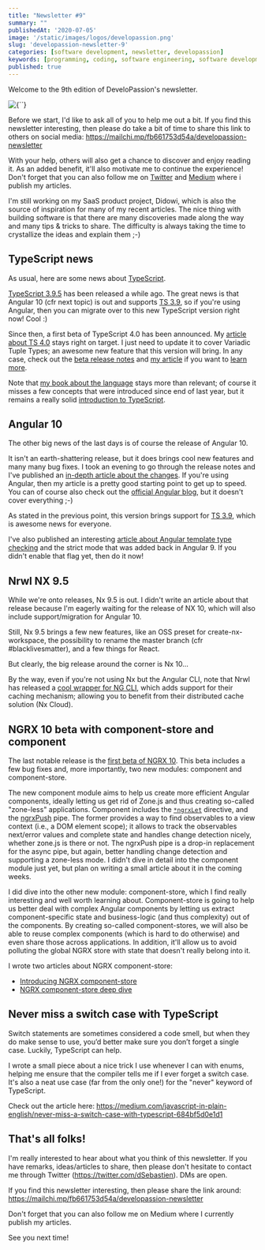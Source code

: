 ```yaml
---
title: "Newsletter #9"
summary: ""
publishedAt: '2020-07-05'
image: '/static/images/logos/developassion.png'
slug: 'developassion-newsletter-9'
categories: [software development, newsletter, developassion]
keywords: [programming, coding, software engineering, software development, it, newsletter]
published: true
---
```


Welcome to the 9th edition of DeveloPassion's newsletter.

<BlogPostCenteredContent>
  <Image
    alt={``}
    src={`/static/images/logos/developassion.png`}
    width={480}
    height={270}
    priority
  />
</BlogPostCenteredContent>

Before we start, I'd like to ask all of you to help me out a bit. If you find this newsletter interesting, then please do take a bit of time to share this link to others on social media: https://mailchi.mp/fb661753d54a/developassion-newsletter

With your help, others will also get a chance to discover and enjoy reading it. As an added benefit, it'll also motivate me to continue the experience! Don't forget that you can also follow me on <a href="https://medium.com/@dsebastien" rel="noopener">Twitter</a> and <a href="https://medium.com/@dsebastien" rel="noopener">Medium</a> where i publish my articles.

I'm still working on my SaaS product project, Didowi, which is also the source of inspiration for many of my recent articles. The nice thing with building software is that there are many discoveries made along the way and many tips & tricks to share. The difficulty is always taking the time to crystallize the ideas and explain them ;-)

## TypeScript news

As usual, here are some news about <a href="https://www.amazon.com/gp/product/B081FB89BL?tag=dsebastien-20" rel="noopener">TypeScript</a>.

<a href="https://github.com/microsoft/TypeScript/releases/tag/v3.9.5" rel="noopener">TypeScript 3.9.5</a> has been released a while ago. The great news is that Angular 10 (cfr next topic) is out and supports <a href="https://medium.com/@dSebastien/whats-new-with-typescript-3-9-9095ff9f68a5" rel="noopener">TS 3.9</a>, so if you're using Angular, then you can migrate over to this new TypeScript version right now! Cool :)

Since then, a first beta of TypeScript 4.0 has been announced. My <a href="https://medium.com/javascript-in-plain-english/whats-coming-with-typescript-4-0-language-features-3a98fc8db48f" rel="noopener">article about TS 4.0</a> stays right on target. I just need to update it to cover Variadic Tuple Types; an awesome new feature that this version will bring. In any case, check out the <a href="https://devblogs.microsoft.com/typescript/announcing-typescript-4-0-beta/" rel="noopener">beta release notes</a> and <a href="https://medium.com/javascript-in-plain-english/whats-coming-with-typescript-4-0-language-features-3a98fc8db48f" rel="noopener">my article</a> if you want to <a href="https://medium.com/javascript-in-plain-english/whats-coming-with-typescript-4-0-language-features-3a98fc8db48f" rel="noopener">learn more</a>.

Note that <a href="https://www.amazon.com/gp/product/B081FB89BL?tag=dsebastien-20" rel="noopener">my book about the language</a> stays more than relevant; of course it misses a few concepts that were introduced since end of last year, but it remains a really solid <a href="https://www.amazon.com/gp/product/B081FB89BL" rel="noopener">introduction to TypeScript</a>.

## Angular 10

The other big news of the last days is of course the release of Angular 10.

It isn't an earth-shattering release, but it does brings cool new features and many many bug fixes. I took an evening to go through the release notes and I've published an <a href="https://medium.com/javascript-in-plain-english/angular-10-in-depth-a48a3a7dd1a7" rel="noopener">in-depth article about the changes</a>. If you're using Angular, then my article is a pretty good starting point to get up to speed. You can of course also check out the <a href="https://blog.angular.io/version-10-of-angular-now-available-78960babd41" rel="noopener">official Angular blog</a>, but it doesn't cover everything ;-)

As stated in the previous point, this version brings support for <a href="https://medium.com/@dSebastien/whats-new-with-typescript-3-9-9095ff9f68a5" rel="noopener">TS 3.9</a>, which is awesome news for everyone.

I've also published an interesting <a href="https://medium.com/javascript-in-plain-english/angular-template-type-checking-e2c99c50f999" rel="noopener">article about Angular template type checking</a> and the strict mode that was added back in Angular 9. If you didn't enable that flag yet, then do it now!

## Nrwl NX 9.5

While we're onto releases, Nx 9.5 is out. I didn't write an article about that release because I'm eagerly waiting for the release of NX 10, which will also include support/migration for Angular 10.

Still, Nx 9.5 brings a few new features, like an OSS preset for create-nx-workspace, the possibility to rename the master branch (cfr #blacklivesmatter), and a few things for React.

But clearly, the big release around the corner is Nx 10...

By the way, even if you're not using Nx but the Angular CLI, note that Nrwl has released a <a href="https://blog.nrwl.io/discover-how-to-make-the-angular-cli-faster-by-up-to-10-times-more-2d51d59decb9" rel="noopener">cool wrapper for NG CLI</a>, which adds support for their caching mechanism; allowing you to benefit from their distributed cache solution (Nx Cloud).

## NGRX 10 beta with component-store and component

The last notable release is the <a href="https://github.com/ngrx/platform/blob/master/CHANGELOG.md" rel="noopener">first beta of NGRX 10</a>.
This beta includes a few bug fixes and, more importantly, two new modules: component and component-store.

The new component module aims to help us create more efficient Angular components, ideally letting us get rid of Zone.js and thus creating so-called "zone-less" applications. Component includes the <a href="https://ngrx.io/guide/component/let" rel="noopener">`*ngrxLet`</a> directive, and the <a href="https://ngrx.io/guide/component/push" rel="noopener">ngrxPush</a> pipe. The former provides a way to find observables to a view context (i.e., a DOM element scope); it allows to track the observables next/error values and complete state and handles change detection nicely, whether zone.js is there or not. The ngrxPush pipe is a drop-in replacement for the async pipe, but again, better handling change detection and supporting a zone-less mode. I didn't dive in detail into the component module just yet, but plan on writing a small article about it in the coming weeks.

I did dive into the other new module: component-store, which I find really interesting and well worth learning about. Component-store is going to help us better deal with complex Angular components by letting us extract component-specific state and  business-logic (and thus complexity) out of the components. By creating so-called component-stores, we will also be able to reuse complex components (which is hard to do otherwise) and even share those across applications. In addition, it'll allow us to avoid polluting the global NGRX store with state that doesn't really belong into it.

I wrote two articles about NGRX component-store:

* <a href="https://medium.com/javascript-in-plain-english/introducing-ngrx-component-store-part-1-67019dba0cb0" rel="noopener">Introducing NGRX component-store</a>
* <a href="https://medium.com/javascript-in-plain-english/ngrx-component-store-deep-dive-947c0a5be6dc" rel="noopener">NGRX component-store deep dive</a>

## Never miss a switch case with TypeScript

Switch statements are sometimes considered a code smell, but when they do make sense to use, you’d better make sure you don’t forget a single case. Luckily, TypeScript can help.

I wrote a small piece about a nice trick I use whenever I can with enums, helping me ensure that the compiler tells me if I ever forget a switch case. It's also a neat use case (far from the only one!) for the "never" keyword of TypeScript.

Check out the article here: https://medium.com/javascript-in-plain-english/never-miss-a-switch-case-with-typescript-684bf5d0e1d1

## That's all folks!

I'm really interested to hear about what you think of this newsletter. If you have remarks, ideas/articles to share, then please don't hesitate to contact me through Twitter (https://twitter.com/dSebastien). DMs are open.

If you find this newsletter interesting, then please share the link around: https://mailchi.mp/fb661753d54a/developassion-newsletter

Don't forget that you can also follow me on Medium where I currently publish my articles.

See you next time!

<BlogPostSignature />
